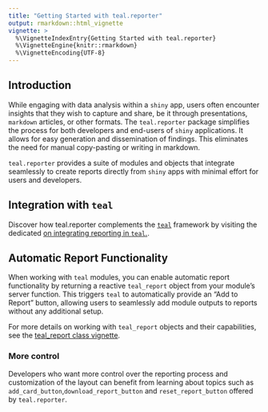 ```yaml
---
title: "Getting Started with teal.reporter"
output: rmarkdown::html_vignette
vignette: >
  %\VignetteIndexEntry{Getting Started with teal.reporter}
  %\VignetteEngine{knitr::rmarkdown}
  %\VignetteEncoding{UTF-8}
---
```


## Introduction
While engaging with data analysis within a `shiny` app, 
users often encounter insights that they wish to capture and share, be it through presentations, `markdown` articles, or other formats.
The `teal.reporter` package simplifies the process for both developers and end-users of `shiny` applications.
It allows for easy generation and dissemination of findings.
This eliminates the need for manual copy-pasting or writing in markdown.

`teal.reporter` provides a suite of modules and objects that integrate seamlessly to create reports directly from `shiny` apps with minimal effort for users and developers.

## Integration with `teal`
Discover how teal.reporter complements the [`teal`](https://insightsengineering.github.io/teal/) framework by visiting the dedicated [on integrating reporting in `teal`.](https://insightsengineering.github.io/teal/latest-tag/articles/adding-support-for-reporting.html).

## Automatic Report Functionality
When working with `teal` modules, you can enable automatic report functionality by returning a reactive `teal_report` object from your module's server function. This triggers `teal` to automatically provide an "Add to Report" button, allowing users to seamlessly add module outputs to reports without any additional setup.

For more details on working with `teal_report` objects and their capabilities, see the [teal_report class vignette](./teal-report-class.html).

### More control
Developers who want more control over the reporting process and customization of the layout can benefit from learning about  topics such as `add_card_button`,`download_report_button` and `reset_report_button` offered by `teal.reporter`.
